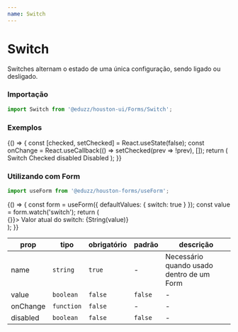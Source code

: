 ```yaml
---
name: Switch
---
```





# Switch

Switches alternam o estado de uma única configuração, sendo ligado ou desligado.

### Importação

```js
import Switch from '@eduzz/houston-ui/Forms/Switch';
```

### Exemplos

<Playground>
  {() => {
    const [checked, setChecked] = React.useState(false);
    const onChange = React.useCallback(() => setChecked(prev => !prev), []);
    return (
      <Row>
        <Column xs='auto'>
          <Switch value={checked} onChange={onChange}>
            Switch
          </Switch>
        </Column>
        <Column xs='auto'>
          <Switch value disabled>
            Checked disabled
          </Switch>
        </Column>
        <Column xs='auto'>
          <Switch disabled>Disabled</Switch>
        </Column>
      </Row>
    );
  }}
</Playground>

### Utilizando com Form

```js
import useForm from '@eduzz/houston-forms/useForm';
```

<Playground>
  {() => {
    const form = useForm({ defaultValues: { switch: true } });
    const value = form.watch('switch');
    return (
      <Form context={form} onSubmit={() => {}}>
        <Typography>Valor atual do switch: {String(value)}</Typography>
        <br />
        <Switch name='switch' />
      </Form>
    );
  }}
</Playground>

| prop     | tipo       | obrigatório | padrão  | descrição                                 |
| -------- | ---------- | ----------- | ------- | ----------------------------------------- |
| name     | `string`   | `true`      | -       | Necessário quando usado dentro de um Form |
| value    | `boolean`  | `false`     | `false` | -                                         |
| onChange | `function` | `false`     | -       | -                                         |
| disabled | `boolean`  | `false`     | `false` | -                                         |
